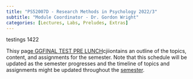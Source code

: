 ```yaml
---
title: "PS52007D - Research Methods in Psychology 2022/3"
subtitle: "Module Coordinator - Dr. Gordon Wright"
categories: [Lectures, Labs, Preludes, Extras]
---
```


testings 1422

Thisy pag[e GGFINAL TEST PRE
LUNCH](https://github.com/LittleMonkeyLab/PS52007DWeb/blob/58b7f96a7391d6c29da5c94bd5966b72b22e53a5/docs/slides/Lecture01/Lecture01.pdf)cjiiontains
an outline of the topics, content, and assignments for the semester.
Note that this schedule will be updated as the semester progresses and
the timeline of topics and assignments might be updated throughout the
[semester](docs/slides/Lecture01/Lecture01.pdf).
